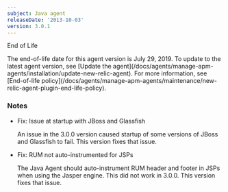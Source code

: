 ```yaml
---
subject: Java agent
releaseDate: '2013-10-03'
version: 3.0.1
---
```


End of Life

<Callout variant="important">
  The end-of-life date for this agent version is July 29, 2019. To update to the latest agent version, see [Update the agent](/docs/agents/manage-apm-agents/installation/update-new-relic-agent). For more information, see [End-of-life policy](/docs/agents/manage-apm-agents/maintenance/new-relic-agent-plugin-end-life-policy).
</Callout>

### Notes

* Fix: Issue at startup with JBoss and Glassfish

  An issue in the 3.0.0 version caused startup of some versions of JBoss and Glassfish to fail. This version fixes that issue.
* Fix: RUM not auto-instrumented for JSPs

  The Java Agent should auto-instrument RUM header and footer in JSPs when using the Jasper engine. This did not work in 3.0.0. This version fixes that issue.
